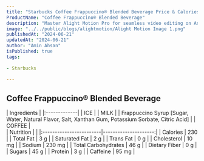 ```yaml
---
title: "Starbucks Coffee Frappuccino® Blended Beverage Price & Calories"
ProductName: "Coffee Frappuccino® Blended Beverage" 
description: "Master Alight Motion Pro for seamless video editing on Android, iOS, and Tablets with our ultimate guide, unlocking advanced features and elevating your skills in 2024!"
image: "../../public/blogs/alightmotion/Alight Motion Image 1.png"
publishedAt: "2024-06-21"
updatedAt: "2024-06-21"
author: "Amin Ahsan"
isPublished: true
tags:
 
- Starbucks
      
---
```


 
## Coffee Frappuccino® Blended Beverage 
  
<div className="tables-container">
  <div className="table-wrapper">
    | Ingredients  |  
    |:-------------|
    | ICE        |
    | MILK |
    | Frappuccino Syrup [Sugar, Water, Natural Flavor, Salt, Xanthan Gum, Potassium Sorbate, Citric Acid] |
    | COFFEE  |
  </div>
  <div className="table-wrapper">
    | Nutrition               |                      |  
    |:------------------------|---------------------:|
    | Calories                | 230                   |
    | Total Fat               | 3 g                  |
    | Saturated Fat           | 2 g                  |
    | Trans Fat               | 0 g                  |
    | Cholesterol             | 10 mg                 |
    | Sodium                  | 230 mg                |
    | Total Carbohydrates     | 46 g                  |
    | Dietary Fiber           | 0 g                  |
    | Sugars                  | 45 g                  |
    | Protein                 | 3 g                  |
    | Caffeine                | 95 mg               |
  </div>
</div>
<style jsx>{`
  .tables-container {
    display: flex;
    flex-direction: row;
    gap: 30px;
  }
  .table-wrapper {
    width: 500px; /* Adjust as needed */
  }
  @media (max-width: 768px) {
    .tables-container {
      flex-direction: column;
      gap: 0px; /* Adjust as needed */
    }
    .table-wrapper {
      width: 100%; /* Adjust as needed */
    }
  }
`}</style>
